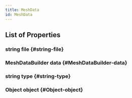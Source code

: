 ```yaml
---
title: MeshData
id: MeshData
---
```


## List of Properties

### string file {#string-file}

### MeshDataBuilder data {#MeshDataBuilder-data}

### string type {#string-type}

### Object object {#Object-object}

